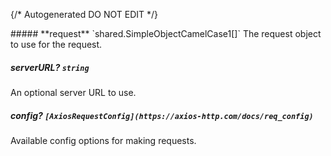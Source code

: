 {/* Autogenerated DO NOT EDIT  */}

<Collapsible>
    ##### **request** `shared.SimpleObjectCamelCase1[]`
    The request object to use for the request.
    <Collapsible.Break/>
    <SimpleObjectCamelCase1/>
</Collapsible>

##### **serverURL?** `string`
An optional server URL to use.

##### **config?** `[AxiosRequestConfig](https://axios-http.com/docs/req_config)`
Available config options for making requests.

